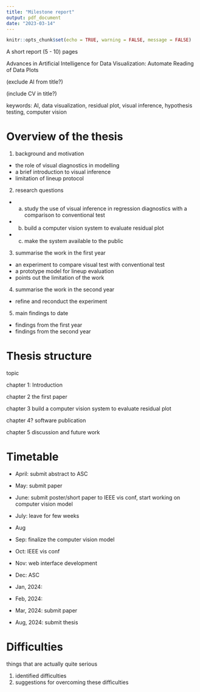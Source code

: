 ```yaml
---
title: "Milestone report"
output: pdf_document
date: "2023-03-14"
---
```


```r
knitr::opts_chunk$set(echo = TRUE, warning = FALSE, message = FALSE)
```

A short report (5 - 10) pages

Advances in Artificial Intelligence for Data Visualization: Automate Reading of Data Plots

(exclude AI from title?)

(include CV in title?)

keywords:
AI, data visualization, residual plot, visual inference, hypothesis testing, computer vision

# Overview of the thesis

1. background and motivation
- the role of visual diagnostics in modelling
- a brief introduction to visual inference
- limitation of lineup protocol
2. research questions
-  a. study the use of visual inference in regression diagnostics with a comparison to conventional test
-  b. build a computer vision system to evaluate residual plot
-  c. make the system available to the public
3. summarise the work in the first year
- an experiment to compare visual test with conventional test 
- a prototype model for lineup evaluation
- points out the limitation of the work
4. summarise the work in the second year
- refine and reconduct the experiment
5. main findings to date
- findings from the first year
- findings from the second year

# Thesis structure

topic

chapter 1: Introduction

chapter 2
the first paper

chapter 3
build a computer vision system to evaluate residual plot

chapter 4?
software publication

chapter 5
discussion and future work

# Timetable

- April: submit abstract to ASC
- May: submit paper
- June: submit poster/short paper to IEEE vis conf, start working on computer vision model
- July: leave for few weeks
- Aug
- Sep: finalize the computer vision model
- Oct: IEEE vis conf
- Nov: web interface development 
- Dec: ASC

- Jan, 2024: 
- Feb, 2024: 
- Mar, 2024: submit paper
- Aug, 2024: submit thesis  

# Difficulties

things that are actually quite serious

1. identified difficulties
2. suggestions for overcoming these difficulties
